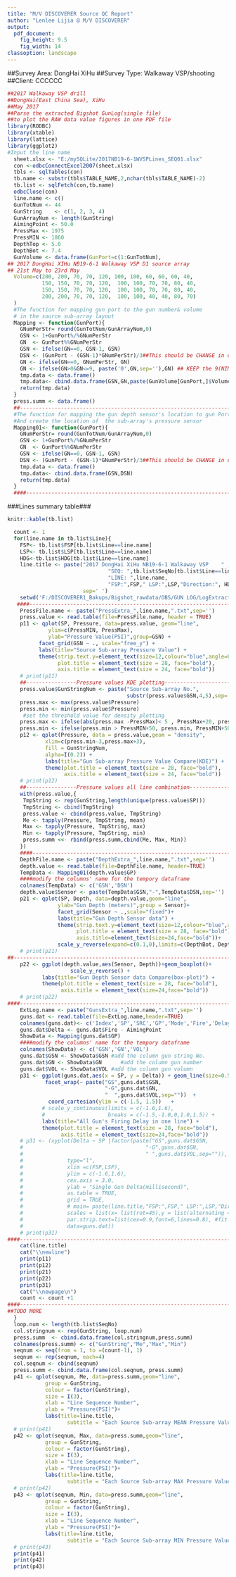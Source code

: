 ```yaml
---
title: "M/V DISCOVERER Source QC Report"
author: "Lenlee Lijia @ M/V DISCOVERER"
output:
  pdf_document:
    fig_height: 9.5
    fig_width: 14
classoption: landscape
---
```


##Survey Area: DongHai XiHu
##Survey Type: Walkaway VSP/shooting
##Client: CCCCCC

```r
##2017 Walkaway VSP drill
##DongHai(East China Sea), XiHu
##May 2017
##Parse the extracted Bigshot GunLog(single file)
##to plot the RAW data value figures in one PDF file
library(RODBC)
library(xtable)
library(lattice)
library(ggplot2)
#Input the line name
  sheet.xlsx <- "E:/mySQLite/2017NB19-6-1WVSPLines_SEQ01.xlsx"
  con <-odbcConnectExcel2007(sheet.xlsx)
  tbls <- sqlTables(con)
  tb.name <- substr(tbls$TABLE_NAME,2,nchar(tbls$TABLE_NAME)-2)
  tb.list <- sqlFetch(con,tb.name)
  odbcClose(con)
  line.name <- c()
  GunTotNum <- 44
  GunString    <- c(1, 2, 3, 4)
  GunArrayNum <- length(GunString)
  AimingPoint <- 50.0
  PressMax <- 1975
  PressMIN <- 1860
  DepthTop <- 5.0
  DepthBot <- 7.4
  GunVolume <- data.frame(GunPort=c(1:GunTotNum),
## 2017 DongHai XIHu NB19-6-1 Walkaway VSP D1 source array
## 21st May to 23rd May
  Volume=c(200, 200, 70, 70, 120, 100, 100, 60, 60, 60, 40,
           150, 150, 70, 70, 120,  100, 100, 70, 70, 80, 40,
           150, 150, 70, 70, 120,  100, 100, 70, 70, 80, 40,
           200, 200, 70, 70, 120,  100, 100, 40, 40, 80, 70)
  )
  #The function for mapping gun port to the gun number& volume
  # in the source sub-array layout
  Mapping <- function(GunPort){
    GNumPerStr= round(GunTotNum/GunArrayNum,0)
    GSN <- 1+GunPort%/%GNumPerStr
    GN  <- GunPort%%GNumPerStr
    GSN <- ifelse(GN==0, GSN-1, GSN)
    DSN <- (GunPort - (GSN-1)*GNumPerStr)/3##This should be CHANGE in different SOURCE ARRAY
    GN <- ifelse(GN==0, GNumPerStr, GN)
    GN <- ifelse(GN>0&GN<=9, paste('0',GN,sep=''),GN) ## KEEP the 9(NINE) for digits format
    tmp.data <- data.frame()
    tmp.data<- cbind.data.frame(GSN,GN,paste(GunVolume[GunPort,]$Volume,"CI",sep=""),DSN)
    return(tmp.data)
  }
  press.summ <- data.frame()
  ##--------------------------------------------------------------------------------------------------##
  #The function for mapping the gun depth sensor's location to gun Port number
  #And create the location of  the sub-array's pressure sensor 
  Mapping01<- function(GunPort){
    GNumPerStr= round(GunTotNum/GunArrayNum,0)
    GSN <- 1+GunPort%/%GNumPerStr
    GN  <- GunPort%%GNumPerStr
    GSN <- ifelse(GN==0, GSN-1, GSN)
    DSN <- (GunPort - (GSN-1)*GNumPerStr)/3##This should be CHANGE in different SOURCE ARRAY
    tmp.data <- data.frame()
    tmp.data<- cbind.data.frame(GSN,DSN)
    return(tmp.data)
  }
  ####---------------------------------------------------------------------------------####  
```

###Lines summary table###
````r
knitr::kable(tb.list)
````

\pagebreak
```r
  count <- 1
  for(line.name in tb.list$Line){
    FSP<- tb.list$FSP[tb.list$Line==line.name]
    LSP<- tb.list$LSP[tb.list$Line==line.name]
    HDG<-tb.list$HDG[tb.list$Line==line.name]
    line.title <- paste("2017 DongHai XiHu NB19-6-1 Walkaway VSP    " ,
                                "SEQ: ",tb.list$SeqNo[tb.list$Line==line.name],
                                "LINE: ",line.name,
                                "FSP:",FSP," LSP:",LSP,"Direction:", HDG, 
                        sep=' ')
    setwd('F:/DISCOVERER1_Bakups/Bigshot_rawdata/OBS/GUN LOG/LogExtracts/')
   ####---------------------------------------------------------------------------------####
    PressFile.name <- paste("PressExtra_",line.name,".txt",sep='')
    press.value <- read.table(file=PressFile.name, header = TRUE)
    p11 <- qplot(SP, Pressure, data=press.value, geom="line",
             ylim=c(PressMIN, PressMax),
             ylab="Pressure Value(PSI)",group=GSN) +
          facet_grid(GSN ~ ., scale="free_y") +
          labs(title="Source Sub-array Pressure Value") +
          theme(strip.text.y=element_text(size=12,colour="blue",angle=0),
                plot.title = element_text(size = 28, face="bold"),
                axis.title = element_text(size = 24, face="bold"))
    # print(p11)
    ##----------------Pressure values KDE plotting------------------------------------------==
    press.value$GunStringNum <- paste("Source Sub-array No.",
                                      substr(press.value$GSN,4,5),sep='')
    press.max <- max(press.value$Pressure)
    press.min <- min(press.value$Pressure)
     #set the threshold value for density plotting
    press.max <- ifelse(abs(press.max -PressMax)< 5 , PressMax+20, press.max)
    press.min <- ifelse(press.min > PressMIN+50, press.min, PressMIN+50)
    p12 <- qplot(Pressure, data = press.value,geom = "density",
            xlim=c(press.min-3,press.max+3),
            fill = GunStringNum,
            alpha=I(0.2)) +
            labs(title="Gun Sub-array Pressure Value Compare(KDE)") +
            theme(plot.title = element_text(size = 28, face="bold"),
                  axis.title = element_text(size = 24, face="bold"))
    # print(p12)
    ##----------------Pressure values all line combination---------------------------==
    with(press.value,{
     TmpString <- rep(GunString,length(unique(press.value$SP)))
     TmpString <- cbind(TmpString)
     press.value <- cbind(press.value, TmpString)
     Me <- tapply(Pressure, TmpString, mean)
     Max <- tapply(Pressure, TmpString, max)
     Min <- tapply(Pressure, TmpString, min)
     press.summ <<- rbind(press.summ,cbind(Me, Max, Min))
    })
    ####---------------------------------------------------------------------------------####
    DepthFile.name <- paste("DepthExtra_",line.name,".txt",sep='')
    depth.value <- read.table(file=DepthFile.name, header=TRUE)
    TempData <- Mapping01(depth.value$GP)
    ####modify the columns' name for the tempory dataframe
    colnames(TempData) <- c('GSN','DSN')
    depth.value$Sensor <- paste(TempData$GSN,"-",TempData$DSN,sep='')
    p21 <- qplot(SP, Depth, data=depth.value,geom="line",
                ylab="Gun Depth (meters)",group = Sensor)+
                facet_grid(Sensor ~ .,scale="fixed")+
                labs(title="Gun Depth Sensor data") +
                theme(strip.text.y=element_text(size=12,colour="blue",angle =0),
                      plot.title = element_text(size = 28, face="bold"),
                      axis.title=element_text(size=24,face="bold"))+
                scale_y_reverse(expand=c(0.1,0),limits=c(DepthBot, DepthTop))
    # print(p21)
##----------------------------------------------------------------------------------##
    p22 <- ggplot(depth.value,aes(Sensor, Depth))+geom_boxplot()+
                    scale_y_reverse() +       
           labs(title="Gun Depth Sensor data Compare(box-plot)") +
           theme(plot.title = element_text(size = 28, face="bold"),
                 axis.title = element_text(size=24,face="bold"))
    # print(p22)
####---------------------------------------------------------------------------------####
    ExtLog.name <- paste("GunsExtra_",line.name,".txt",sep='')
    guns.dat <- read.table(file=ExtLog.name,header=TRUE)
    colnames(guns.dat)<- c('Index','SP','SRC','GP','Mode','Fire','Delay')
    guns.dat$Delta <- guns.dat$Fire - AimingPoint
    ShowData <- Mapping(guns.dat$GP)
    ####modify the columns' name for the tempory dataframe
    colnames(ShowData) <- c('GSN','GN','VOL')
    guns.dat$GSN <- ShowData$GSN #add the column gun string No.
    guns.dat$GN <- ShowData$GN      #add the column gun number
    guns.dat$VOL <- ShowData$VOL #add the column gun volumn
    p31 <- ggplot(guns.dat,aes(x = SP, y = Delta)) + geom_line(size=0.5, colour="blue") +
            facet_wrap(~ paste("GS",guns.dat$GSN,
                               "-G",guns.dat$GN,
                               "  ",guns.dat$VOL,sep=""))  +
             coord_cartesian(ylim = c(-1.5, 1.5))   +
           # scale_y_continuous(limits = c(-1.6,1.6),
           #                    breaks = c(-1.5,-1.0,0,1.0,1.5)) +
           labs(title="All Gun's Firing Delay in one line") +
           theme(plot.title = element_text(size = 28, face="bold"),
                 axis.title = element_text(size=24,face="bold"))
    # p31 <- (xyplot(Delta ~ SP |factor(paste("GS",guns.dat$GSN,
    #                                       "-G",guns.dat$GN,
    #                                       " ",guns.dat$VOL,sep="")),
    #              type="l",
    #              xlim =c(FSP,LSP),
    #              ylim = c(-1.6,1.6),
    #              cex.axis = 3.0,
    #              ylab = "Single Gun Delta(millisecond)",
    #              as.table = TRUE,
    #              grid = TRUE,
    #              # main= paste(line.title,"FSP:",FSP," LSP:",LSP,"Direction:", HDG, sep=' '),
    #              scales = list(x= list(rot=45),y = list(alternating =3)),
    #              par.strip.text=list(cex=0.9,font=6,lines=0.8), #fit all strip's text in the fixed wideth.
    #              data=guns.dat))
    # print(p31)
####---------------------------------------------------------------------------------####
    cat(line.title)
    cat("\\newline")
    print(p11)
    print(p12)
    print(p21)
    print(p22)
    print(p31)
    cat("\\newpage\n")
    count <- count +1
####---------------------------------------------------------------------------------####
##TODO MORE
  }
  loop.num <- length(tb.list$SeqNo)
  col.stringnum <- rep(GunString, loop.num)
  press.summ  <- cbind.data.frame(col.stringnum,press.summ)
  colnames(press.summ) <- c("GunString","Me","Max","Min")
  seqnum <- seq(from = 1, to =(count-1), 1)
  seqnum <- rep(seqnum, each=4)
  col.seqnum <- cbind(seqnum)
  press.summ <- cbind.data.frame(col.seqnum, press.summ)
  p41 <- qplot(seqnum, Me, data=press.summ,geom="line",
            group = GunString,
            colour = factor(GunString),
            size = I(3),
            xlab = "Line Sequence Number",
            ylab = "Pressure(PSI)")+
            labs(title=line.title,
                   subtitle = "Each Source Sub-array MEAN Pressure Value")
  # print(p41)
  p42 <- qplot(seqnum, Max, data=press.summ,geom="line",
            group = GunString,
            colour = factor(GunString),
            size = I(3),
            xlab = "Line Sequence Number",
            ylab = "Pressure(PSI)")+
            labs(title=line.title,
                   subtitle = "Each Source Sub-array MAX Pressure Value")
  # print(p42)
  p43 <- qplot(seqnum, Min, data=press.summ,geom="line",
            group = GunString,
            colour = factor(GunString),
            size = I(3),
            xlab = "Line Sequence Number",
            ylab = "Pressure(PSI)")+
            labs(title=line.title,
                   subtitle = "Each Source Sub-array MIN Pressure Value")
  # print(p43)  
  print(p41)
  print(p42)
  print(p43)
```

